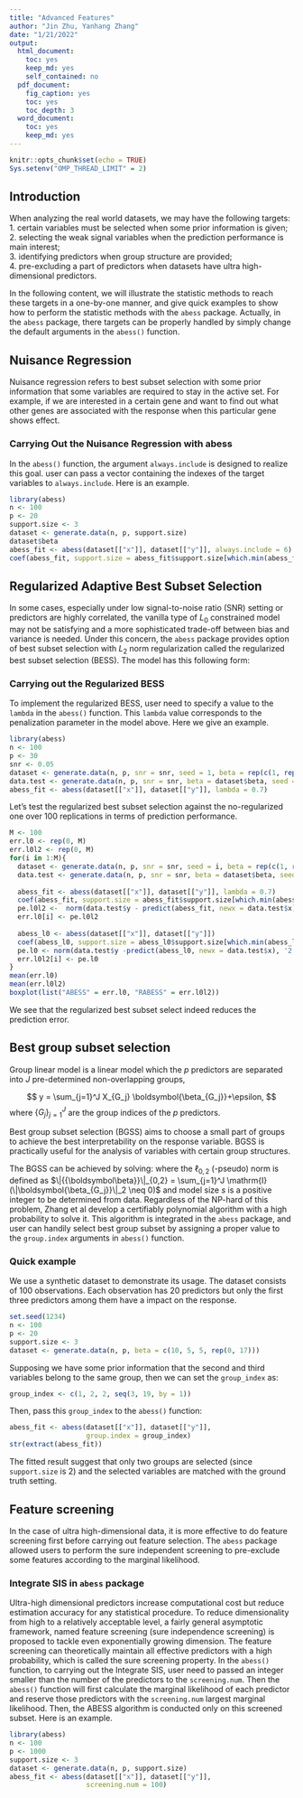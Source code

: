 ```yaml
---
title: "Advanced Features"
author: "Jin Zhu, Yanhang Zhang"
date: "1/21/2022"
output:
  html_document: 
    toc: yes
    keep_md: yes
    self_contained: no
  pdf_document:
    fig_caption: yes
    toc: yes
    toc_depth: 3
  word_document: 
    toc: yes
    keep_md: yes
---
```


```r
knitr::opts_chunk$set(echo = TRUE)
Sys.setenv("OMP_THREAD_LIMIT" = 2)
```

## Introduction
When analyzing the real world datasets, we may have the following targets:        
1. certain variables must be selected when some prior information is given;        
2. selecting the weak signal variables when the prediction performance is main interest;       
3. identifying predictors when group structure are provided;        
4. pre-excluding a part of predictors when datasets have ultra high-dimensional predictors. 

In the following content, we will illustrate the statistic methods to reach these targets in a one-by-one manner, 
and give quick examples to show how to perform the statistic methods with the `abess` package.
Actually, in the `abess` package, there targets can be properly handled by simply change the default arguments in the `abess()` function. 

## Nuisance Regression

Nuisance regression refers to best subset selection with some prior information that some variables are required to stay in the active set. For example, if we are interested in a certain gene and want to find out what other genes are associated with the response when this particular gene shows effect.

### Carrying Out the Nuisance Regression with abess

In the `abess()` function, the argument `always.include` is designed to realize this goal. user can pass a vector containing the indexes of the target variables to `always.include`. Here is an example.

```r
library(abess)
n <- 100
p <- 20
support.size <- 3
dataset <- generate.data(n, p, support.size)
dataset$beta
abess_fit <- abess(dataset[["x"]], dataset[["y"]], always.include = 6)
coef(abess_fit, support.size = abess_fit$support.size[which.min(abess_fit$tune.value)])
```

## Regularized Adaptive Best Subset Selection

In some cases, especially under low signal-to-noise ratio (SNR) setting or predictors are highly correlated, the vanilla type of $L_0$ constrained model may not be satisfying and a more sophisticated trade-off between bias and variance is needed. Under this concern, the `abess` package provides option of best subset selection with $L_2$ norm regularization called the regularized best subset selection (BESS). The model has this following form:

\begin{align}
\min_{\boldsymbol\beta} \mathcal{L_n}({\boldsymbol\beta}) + \lambda \|\boldsymbol\beta\|_2^2.
\end{align}


### Carrying out the Regularized BESS

To implement the regularized BESS, user need to specify a value to the `lambda` in the `abess()` function. This `lambda` value corresponds to the penalization parameter in the model above. Here we give an example.

```r
library(abess)
n <- 100
p <- 30
snr <- 0.05
dataset <- generate.data(n, p, snr = snr, seed = 1, beta = rep(c(1, rep(0 ,5)), each = 5), rho = 0.8, cortype = 3)
data.test <- generate.data(n, p, snr = snr, beta = dataset$beta, seed = 100)
abess_fit <- abess(dataset[["x"]], dataset[["y"]], lambda = 0.7)
```

Let's test the regularized best subset selection against the no-regularized one over 100 replications in terms of prediction performance.
```r
M <- 100
err.l0 <- rep(0, M)
err.l0l2 <- rep(0, M)
for(i in 1:M){
  dataset <- generate.data(n, p, snr = snr, seed = i, beta = rep(c(1, rep(0 ,5)), each = 5), rho = 0.8, cortype = 3)
  data.test <- generate.data(n, p, snr = snr, beta = dataset$beta, seed = i+100)
  
  abess_fit <- abess(dataset[["x"]], dataset[["y"]], lambda = 0.7)
  coef(abess_fit, support.size = abess_fit$support.size[which.min(abess_fit$tune.value)])
  pe.l0l2 <-  norm(data.test$y - predict(abess_fit, newx = data.test$x),'2')
  err.l0[i] <- pe.l0l2
  
  abess_l0 <- abess(dataset[["x"]], dataset[["y"]])
  coef(abess_l0, support.size = abess_l0$support.size[which.min(abess_l0$tune.value)])
  pe.l0 <- norm(data.test$y -predict(abess_l0, newx = data.test$x), '2')
  err.l0l2[i] <- pe.l0
}
mean(err.l0)
mean(err.l0l2)
boxplot(list("ABESS" = err.l0, "RABESS" = err.l0l2))
```

We see that the regularized best subset select indeed reduces the prediction error.



## Best group subset selection      
Group linear model is a linear model which the $p$ predictors are separated into $J$ pre-determined non-overlapping groups,

$$
y = \sum_{j=1}^J X_{G_j} \boldsymbol{\beta_{G_j}}+\epsilon,
$$
where $\{G_j\}_{j=1}^J$ are the group indices of the $p$ predictors.

Best group subset selection (BGSS) aims to choose a small part of groups to achieve the best interpretability on the response variable. 
BGSS is practically useful for the analysis of variables with certain group structures.
<!-- For instance, a categorical variable with several levels is often represented by a group of dummy variables. -->
<!-- Besides, in a nonparametric additive model, a continuous component can be represented by a set of basis functions -->
<!-- (e.g., a linear combination of spline basis functions). -->
<!-- Finally, specific prior knowledge can impose group structures on variables. A typical example is that -->
<!-- the genes belonging to the same biological pathway can be considered as a group in the genomic data analysis. -->

The BGSS can be achieved by solving:
\begin{equation}\label{eq:constraint}
\min\limits_{\beta \in \mathbb{R}^p} \mathcal{L_n}({\boldsymbol\beta}),\quad s.t.\ \|\boldsymbol{\beta}\|_{0,2}\leqslant s,
\end{equation}
where the $\ell_{0,2}$ (-pseudo) norm is defined as $\|{{\boldsymbol\beta}}\|_{0,2} = \sum_{j=1}^J \mathrm{I} (\|\boldsymbol{\beta_{G_j}}\|_2 \neq 0)$ and model size $s$ is a positive integer to be determined from data.
Regardless of the NP-hard of this problem, Zhang et al develop a certifiably polynomial algorithm with a high probability to solve it. 
This algorithm is integrated in the `abess` package, and user can handily select best group subset by assigning a proper value to the `group.index` arguments in `abess()` function. 

### Quick example

We use a synthetic dataset to demonstrate its  usage. 
The dataset consists of 100 observations. Each observation has 20 predictors but only the first three predictors among them have a impact on the response. 
```r
set.seed(1234)
n <- 100
p <- 20
support.size <- 3
dataset <- generate.data(n, p, beta = c(10, 5, 5, rep(0, 17)))
```
Supposing we have some prior information that the second and third variables belong to the same group, then we can set the `group_index` as:
```r
group_index <- c(1, 2, 2, seq(3, 19, by = 1))
```
Then, pass this `group_index` to the `abess()` function: 
```r
abess_fit <- abess(dataset[["x"]], dataset[["y"]], 
                   group.index = group_index)
str(extract(abess_fit))
```
The fitted result suggest that only two groups are selected (since `support.size` is 2) and 
the selected variables are matched with the ground truth setting.

## Feature screening
In the case of ultra high-dimensional data, it is more effective to do feature screening first before carrying out feature selection. The `abess` package allowed users to perform the sure independent screening to pre-exclude some features according to the marginal likelihood.

### Integrate SIS in `abess` package
Ultra-high dimensional predictors increase computational cost but reduce estimation accuracy for any statistical procedure. To reduce dimensionality from high to a relatively acceptable level, 
a fairly general asymptotic framework, named feature screening (sure independence screening) is proposed to tackle even exponentially growing dimension. The feature screening can theoretically maintain all effective predictors with a high probability, which is called the sure screening property.
In the `abess()` function, to carrying out the Integrate SIS, user need to passed an integer smaller than the number of the predictors to the `screening.num`. Then the `abess()` function will first calculate the marginal likelihood of each predictor and reserve those predictors with the `screening.num` largest marginal likelihood. Then, the ABESS algorithm is conducted only on this screened subset. Here is an example.
```r
library(abess)
n <- 100
p <- 1000
support.size <- 3
dataset <- generate.data(n, p, support.size)
abess_fit <- abess(dataset[["x"]], dataset[["y"]], 
                   screening.num = 100)
```